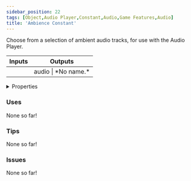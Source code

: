 ```yaml
---
sidebar_position: 22
tags: [Object,Audio Player,Constant,Audio,Game Features,Audio]
title: 'Ambience Constant'
---
```


Choose from a selection of ambient audio tracks, for use with the Audio Player.



<IChip uuid="1ad615de-65ea-40a3-b500-3a5b56b2a65d"/>

<table><thead><tr><th>Inputs</th><th>Outputs</th></tr></thead><tbody><tr><td /><td>audio | *No name.*</td></tr></tbody></table>

<details>
  <summary>Properties</summary>
  <div>
    <div>
    <table>
      <tbody>
        <tr>
          <td>Is beta required?</td>
          <td>No</td>
        </tr>
        <tr>
          <td>Is chip a trolling risk?</td>
          <td>No</td>
        </tr>
        <tr>
          <td>Is chip a role assignment risk?</td>
          <td>No</td>
        </tr>
        <tr>
          <td>Chip UUID</td>
          <td>1ad615de-65ea-40a3-b500-3a5b56b2a65d</td>
        </tr>
        <tr>
          <td>Room availability</td>
          <td>Available everywhere</td>
        </tr>
      </tbody>
    </table>
    </div>
  </div>
</details>

### Uses

None so far!

### Tips

None so far!

### Issues

None so far!